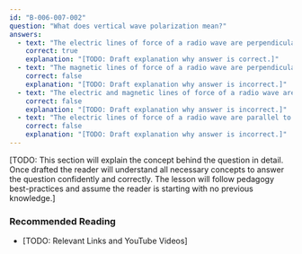 ```yaml
---
id: "B-006-007-002"
question: "What does vertical wave polarization mean?"
answers:
  - text: "The electric lines of force of a radio wave are perpendicular to the Earth's surface"
    correct: true
    explanation: "[TODO: Draft explanation why answer is correct.]"
  - text: "The magnetic lines of force of a radio wave are perpendicular to the Earth's surface"
    correct: false
    explanation: "[TODO: Draft explanation why answer is incorrect.]"
  - text: "The electric and magnetic lines of force of a radio wave are parallel to the Earth's surface"
    correct: false
    explanation: "[TODO: Draft explanation why answer is incorrect.]"
  - text: "The electric lines of force of a radio wave are parallel to the Earth's surface"
    correct: false
    explanation: "[TODO: Draft explanation why answer is incorrect.]"
---
```


[TODO: This section will explain the concept behind the question in detail. Once drafted the reader will understand all necessary concepts to answer the question confidently and correctly. The lesson will follow pedagogy best-practices and assume the reader is starting with no previous knowledge.]

### Recommended Reading

- [TODO: Relevant Links and YouTube Videos]
